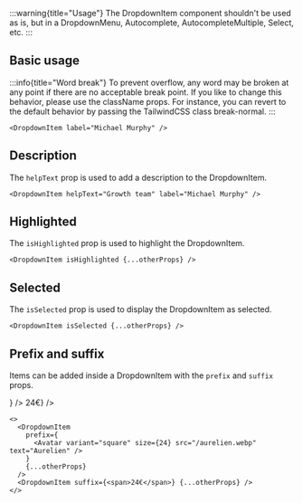 
:::warning{title="Usage"}
The DropdownItem component shouldn't be used as is, but in a DropdownMenu,
Autocomplete, AutocompleteMultiple, Select, etc.
:::

## Basic usage

:::info{title="Word break"}
To prevent overflow, any word may be broken at any point if there are no
acceptable break point. If you like to change this behavior, please use the
className props. For instance, you can revert to the default behavior by
passing the TailwindCSS class break-normal.
:::

<Preview>
  <DropdownItem label="Michael Murphy" />
</Preview>

```tsx
<DropdownItem label="Michael Murphy" />
```

## Description

The `helpText` prop is used to add a description to the DropdownItem.

<Preview>
  <DropdownItem label="Michael Murphy" helpText="Growth team" />
</Preview>

```tsx
<DropdownItem helpText="Growth team" label="Michael Murphy" />
```

## Highlighted

The `isHighlighted` prop is used to highlight the DropdownItem.

<Preview>
  <DropdownItem label="Michael Murphy" isHighlighted />
</Preview>

```tsx
<DropdownItem isHighlighted {...otherProps} />
```

## Selected

The `isSelected` prop is used to display the DropdownItem as selected.

<Preview>
  <DropdownItem label="Michael Murphy" isSelected />
</Preview>

```tsx
<DropdownItem isSelected {...otherProps} />
```

## Prefix and suffix

Items can be added inside a DropdownItem with the `prefix` and `suffix` props.

<Preview>
  <DropdownItem
    label="Michael Murphy"
    prefix={
      <Avatar variant="square" size={24} src="/aurelien.webp" text="Aurelien" />
    }
  />
  <DropdownItem label="Michael Murphy" suffix={<span>24€</span>} />
</Preview>

```tsx
<>
  <DropdownItem
    prefix={
      <Avatar variant="square" size={24} src="/aurelien.webp" text="Aurelien" />
    }
    {...otherProps}
  />
  <DropdownItem suffix={<span>24€</span>} {...otherProps} />
</>
```
